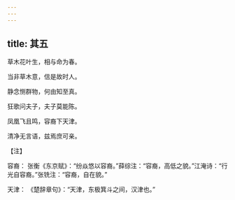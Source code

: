 ```yaml
---
---
---
```

title: 其五
---




草木花叶生，相与命为春。

当非草木意，信是故时人。

静念恻群物，何由知至真。

狂歌问夫子，夫子莫能陈。

凤凰飞且鸣，容裔下天津。

清净无言语，兹焉庶可亲。

【注】

容裔： 张衡《东京赋》：“纷焱悠以容裔。”薛综注：“容裔，高低之貌。”江淹诗：“行光自容裔。”张铣注：“容裔，自在貌。”

天津： 《楚辞章句》：“天津，东极箕斗之间，汉津也。”